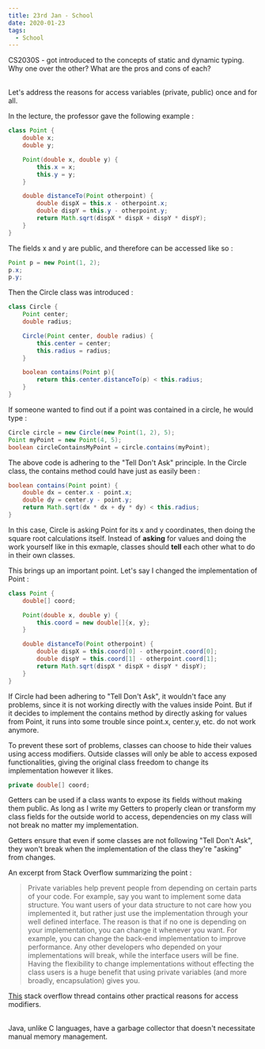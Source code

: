 ```yaml
---
title: 23rd Jan - School
date: 2020-01-23
tags:
  - School
---
```

CS2030S - got introduced to the concepts of static and dynamic typing. Why one
over the other? What are the pros and cons of each?<br/><br/>

Let's address the reasons for access variables (private, public) once and for all.

In the lecture, the professor gave the following example :

```java
class Point {
    double x;
    double y;

    Point(double x, double y) {
        this.x = x;
        this.y = y;
    }

    double distanceTo(Point otherpoint) {
        double dispX = this.x - otherpoint.x;
        double dispY = this.y - otherpoint.y;
        return Math.sqrt(dispX * dispX + dispY * dispY);
    }
}
```

The fields x and y are public, and therefore can be accessed like so :

```java {2-3}
Point p = new Point(1, 2);
p.x;
p.y;
```

Then the Circle class was introduced :

```java
class Circle {
    Point center;
    double radius;

    Circle(Point center, double radius) {
        this.center = center;
        this.radius = radius;
    }

    boolean contains(Point p){
        return this.center.distanceTo(p) < this.radius;
    }
}
```

If someone wanted to find out if a point was contained in a circle, 
he would type :

```java
Circle circle = new Circle(new Point(1, 2), 5);
Point myPoint = new Point(4, 5);
boolean circleContainsMyPoint = circle.contains(myPoint);
```

The above code is adhering to the "Tell Don't Ask" principle. In the Circle class, 
the contains method could have just as easily been :

```java
boolean contains(Point point) {
    double dx = center.x - point.x;
    double dy = center.y - point.y;
    return Math.sqrt(dx * dx + dy * dy) < this.radius;
}
```

In this case, Circle is asking Point for its x and y coordinates, then doing the 
square root calculations itself. Instead of **asking** for values and doing the 
work yourself like in this exmaple, classes should **tell** each other what to do in their own classes.

This brings up an important point. Let's say I changed the implementation of Point :

```java
class Point {
    double[] coord;

    Point(double x, double y) {
        this.coord = new double[]{x, y};
    }

    double distanceTo(Point otherpoint) {
        double dispX = this.coord[0] - otherpoint.coord[0];
        double dispY = this.coord[1] - otherpoint.coord[1];
        return Math.sqrt(dispX * dispX + dispY * dispY);
    }
}
```

If Circle had been adhering to "Tell Don't Ask", it wouldn't face any problems,
since it is not working directly with the values inside Point. But if it decides to
implement the contains method by directly asking for values from Point, it runs into some trouble since
point.x, center.y, etc. do not work anymore.

To prevent these sort of problems, classes can choose to hide their 
values using access modifiers. Outside classes will only be able to access
exposed functionalities, giving the original class freedom to change its implementation
however it likes.

```java
private double[] coord;
```

Getters can be used if a class wants to expose its fields without
making them public. As long as I write my Getters
to properly clean or transform my class fields for the outside world to access,
dependencies on my class will not break no matter my implementation.

Getters ensure that even if some classes are not following "Tell Don't Ask", 
they won't break when the implementation of the class they're "asking" from changes.

An excerpt from Stack Overflow summarizing the point :
>Private variables help prevent people from depending on certain parts of your code. 
For example, say you want to implement some data structure. 
You want users of your data structure to not care how you implemented it,
but rather just use the implementation through your well defined interface.
The reason is that if no one is depending on your implementation,
you can change it whenever you want. For example, you can change
the back-end implementation to improve performance. Any other
developers who depended on your implementations will break,
while the interface users will be fine. Having the flexibility
to change implementations without effecting the class users is
a huge benefit that using private variables
(and more broadly, encapsulation) gives you.

[This](https://softwareengineering.stackexchange.com/questions/143736/why-do-we-need-private-variables)
stack overflow thread contains other practical reasons for access modifiers.<br/><br/>

Java, unlike C languages, have a garbage collector that doesn't necessitate manual
memory management.